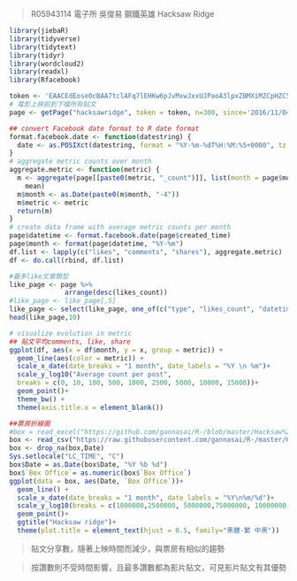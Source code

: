 > R05943114 電子所 吳俊易 鋼鐵英雄 Hacksaw Ridge

```r
library(jiebaR)
library(tidyverse)
library(tidytext)
library(tidyr)
library(wordcloud2)
library(readxl)
library(Rfacebook)
```

```r
token <- 'EAACEdEose0cBAA7tclAFq7lEHKw6pJvMxwJxxUJPaoA3lpxZBMXiMZCpHZC5xWAxRDvWOOhAiX4lRHsXhHkfuM1SNZAw0jHdFjfQEE4Pd3UtdGKfUWS1Je1ZButECeIK8Ep4NL8NpCkhDlY8ZCe5QXLlOkgZAiFW96Hk8RbekfzSaUbFxFehtWr3KY4xaKQmh4wtZBnyCf0aXgZDZD'
# 電影上映前到下檔所有貼文
page <- getPage("hacksawridge", token = token, n=300, since='2016/11/04', until = '2017/03/09')
```


```r
## convert Facebook date format to R date format
format.facebook.date <- function(datestring) {
  date <- as.POSIXct(datestring, format = "%Y-%m-%dT%H:%M:%S+0000", tz = "GMT")
}
# aggregate metric counts over month
aggregate.metric <- function(metric) {
  m <- aggregate(page[[paste0(metric, "_count")]], list(month = page$month),
    mean)
  m$month <- as.Date(paste0(m$month, "-4"))
  m$metric <- metric
  return(m)
}
# create data frame with average metric counts per month
page$datetime <- format.facebook.date(page$created_time)
page$month <- format(page$datetime, "%Y-%m")
df.list <- lapply(c("likes", "comments", "shares"), aggregate.metric)
df <- do.call(rbind, df.list)

#最多like文章類型
like_page <- page %>%
              arrange(desc(likes_count))
#like_page <- like_page[,5]
like_page <- select(like_page, one_of(c("type", "likes_count", "datetime")))
head(like_page,10)

# visualize evolution in metric
## 貼文平均comments, like, share 
ggplot(df, aes(x = df$month, y = x, group = metric)) +
  geom_line(aes(color = metric)) +
  scale_x_date(date_breaks = "1 month", date_labels = "%Y \n %m")+
  scale_y_log10("Average count per post",
  breaks = c(0, 10, 100, 500, 1000, 2500, 5000, 10000, 15000))+
  geom_point()+
  theme_bw() +
  theme(axis.title.x = element_blank())

##票房折線圖
#box = read_excel("https://github.com/gannasai/R-/blob/master/Hacksaw%20box.xlsx")
box <- read_csv("https://raw.githubusercontent.com/gannasai/R-/master/Hacksaw%20box.csv")
box <- drop_na(box,Date)
Sys.setlocale("LC_TIME", "C")
box$Date = as.Date(box$Date, "%Y %b %d")
box$`Box Office`= as.numeric(box$`Box Office`)
ggplot(data = box, aes(Date, `Box Office`))+ 
  geom_line() +
  scale_x_date(date_breaks = "1 month", date_labels = "%Y\n%m/%d")+
  scale_y_log10(breaks = c(1000000,2500000, 5000000,75000000, 10000000, 25000000, 50000000, 100000000, 150000000))+
  geom_point()+
  ggtitle("Hacksaw ridge")+
  theme(plot.title = element_text(hjust = 0.5, family="黑體-繁 中黑"))
```
 
>貼文分享數，隨著上映時間而減少，與票房有相似的趨勢

>按讚數則不受時間影響，且最多讚數都為影片貼文，可見影片貼文有其優勢

